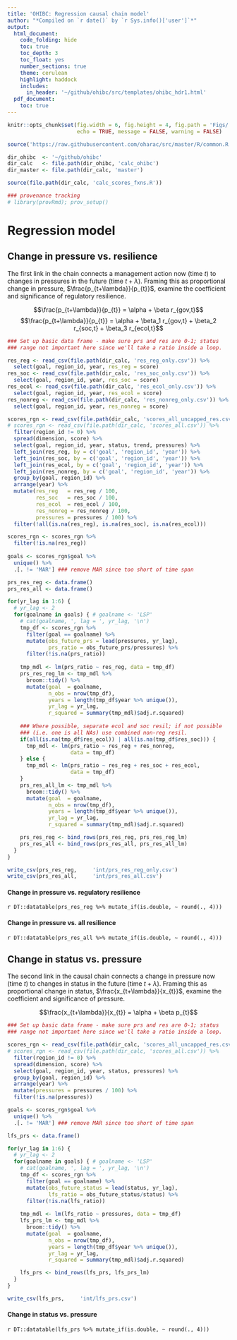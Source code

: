 ```yaml
---
title: 'OHIBC: Regression causal chain model'
author: "*Compiled on `r date()` by `r Sys.info()['user']`*"
output:
  html_document:
    code_folding: hide
    toc: true
    toc_depth: 3
    toc_float: yes
    number_sections: true
    theme: cerulean
    highlight: haddock
    includes:
      in_header: '~/github/ohibc/src/templates/ohibc_hdr1.html'
  pdf_document:
    toc: true
---
```


``` r

knitr::opts_chunk$set(fig.width = 6, fig.height = 4, fig.path = 'Figs/',
                      echo = TRUE, message = FALSE, warning = FALSE)

source('https://raw.githubusercontent.com/oharac/src/master/R/common.R')

dir_ohibc  <- '~/github/ohibc'
dir_calc   <- file.path(dir_ohibc, 'calc_ohibc')
dir_master <- file.path(dir_calc, 'master')

source(file.path(dir_calc, 'calc_scores_fxns.R'))

### provenance tracking
# library(provRmd); prov_setup()

```


# Regression model

## Change in pressure vs. resilience

The first link in the chain connects a management action now (time $t$) to changes in pressures in the future (time $t + \lambda$).  Framing this as proportional change in pressure, $\frac{p_{t+\lambda}}{p_{t}}$, examine the coefficient and significance of regulatory resilience.

$$\frac{p_{t+\lambda}}{p_{t}} = \alpha + \beta r_{gov,t}$$
$$\frac{p_{t+\lambda}}{p_{t}} = \alpha + \beta_1 r_{gov,t} + \beta_2 r_{soc,t} + \beta_3 r_{ecol,t}$$

``` r

### Set up basic data frame - make sure prs and res are 0-1; status
### range not important here since we'll take a ratio inside a loop.

res_reg <- read_csv(file.path(dir_calc, 'res_reg_only.csv')) %>%
  select(goal, region_id, year, res_reg = score)
res_soc <- read_csv(file.path(dir_calc, 'res_soc_only.csv')) %>%
  select(goal, region_id, year, res_soc = score)
res_ecol <- read_csv(file.path(dir_calc, 'res_ecol_only.csv')) %>%
  select(goal, region_id, year, res_ecol = score)
res_nonreg <- read_csv(file.path(dir_calc, 'res_nonreg_only.csv')) %>%
  select(goal, region_id, year, res_nonreg = score)

scores_rgn <- read_csv(file.path(dir_calc, 'scores_all_uncapped_res.csv')) %>%
# scores_rgn <- read_csv(file.path(dir_calc, 'scores_all.csv')) %>%
  filter(region_id != 0) %>%
  spread(dimension, score) %>%
  select(goal, region_id, year, status, trend, pressures) %>%
  left_join(res_reg, by = c('goal', 'region_id', 'year')) %>%
  left_join(res_soc, by = c('goal', 'region_id', 'year')) %>%
  left_join(res_ecol, by = c('goal', 'region_id', 'year')) %>%
  left_join(res_nonreg, by = c('goal', 'region_id', 'year')) %>%
  group_by(goal, region_id) %>%
  arrange(year) %>%
  mutate(res_reg   = res_reg / 100,
         res_soc   = res_soc / 100,
         res_ecol  = res_ecol / 100,
         res_nonreg = res_nonreg / 100,
         pressures = pressures / 100) %>%
  filter(!all(is.na(res_reg), is.na(res_soc), is.na(res_ecol)))

scores_rgn <- scores_rgn %>%
  filter(!is.na(res_reg))
  
goals <- scores_rgn$goal %>% 
  unique() %>%
  .[. != 'MAR'] ### remove MAR since too short of time span

prs_res_reg <- data.frame()
prs_res_all <- data.frame()

for(yr_lag in 1:6) {
  # yr_lag <- 2
  for(goalname in goals) { # goalname <- 'LSP'
    # cat(goalname, ', lag = ', yr_lag, '\n')
    tmp_df <- scores_rgn %>%
      filter(goal == goalname) %>%
      mutate(obs_future_prs = lead(pressures, yr_lag),
             prs_ratio = obs_future_prs/pressures) %>%
      filter(!is.na(prs_ratio))
    
    tmp_mdl <- lm(prs_ratio ~ res_reg, data = tmp_df)
    prs_res_reg_lm <- tmp_mdl %>%
      broom::tidy() %>%
      mutate(goal  = goalname,
             n_obs = nrow(tmp_df),
             years = length(tmp_df$year %>% unique()),
             yr_lag = yr_lag,
             r_squared = summary(tmp_mdl)$adj.r.squared)
  
    ### Where possible, separate ecol and soc resil; if not possible
    ### (i.e. one is all NAs) use combined non-reg resil.
    if(all(is.na(tmp_df$res_ecol)) | all(is.na(tmp_df$res_soc))) {
      tmp_mdl <- lm(prs_ratio ~ res_reg + res_nonreg, 
                    data = tmp_df)
    } else {
      tmp_mdl <- lm(prs_ratio ~ res_reg + res_soc + res_ecol, 
                    data = tmp_df)
    }
    prs_res_all_lm <- tmp_mdl %>%
      broom::tidy() %>%
      mutate(goal  = goalname,
             n_obs = nrow(tmp_df),
             years = length(tmp_df$year %>% unique()),
             yr_lag = yr_lag,
             r_squared = summary(tmp_mdl)$adj.r.squared)

    prs_res_reg <- bind_rows(prs_res_reg, prs_res_reg_lm)
    prs_res_all <- bind_rows(prs_res_all, prs_res_all_lm)
  }
}

write_csv(prs_res_reg,     'int/prs_res_reg_only.csv')
write_csv(prs_res_all,     'int/prs_res_all.csv')

```

#### Change in pressure vs. regulatory resilience

`r DT::datatable(prs_res_reg %>% mutate_if(is.double, ~ round(., 4)))`

#### Change in pressure vs. all resilience

`r DT::datatable(prs_res_all %>% mutate_if(is.double, ~ round(., 4)))`



## Change in status vs. pressure

The second link in the causal chain connects a change in pressure now (time $t$) to changes in status in the future (time $t + \lambda$).  Framing this as proportional change in status, $\frac{x_{t+\lambda}}{x_{t}}$, examine the coefficient and significance of pressure.

$$\frac{x_{t+\lambda}}{x_{t}} = \alpha + \beta p_{t}$$

``` r

### Set up basic data frame - make sure prs and res are 0-1; status
### range not important here since we'll take a ratio inside a loop.

scores_rgn <- read_csv(file.path(dir_calc, 'scores_all_uncapped_res.csv')) %>%
# scores_rgn <- read_csv(file.path(dir_calc, 'scores_all.csv')) %>%
  filter(region_id != 0) %>%
  spread(dimension, score) %>%
  select(goal, region_id, year, status, pressures) %>%
  group_by(goal, region_id) %>%
  arrange(year) %>%
  mutate(pressures = pressures / 100) %>%
  filter(!is.na(pressures))

goals <- scores_rgn$goal %>% 
  unique() %>%
  .[. != 'MAR'] ### remove MAR since too short of time span

lfs_prs <- data.frame()

for(yr_lag in 1:6) {
  # yr_lag <- 2
  for(goalname in goals) { # goalname <- 'LSP'
    # cat(goalname, ', lag = ', yr_lag, '\n')
    tmp_df <- scores_rgn %>%
      filter(goal == goalname) %>%
      mutate(obs_future_status = lead(status, yr_lag),
             lfs_ratio = obs_future_status/status) %>%
      filter(!is.na(lfs_ratio))
    
    tmp_mdl <- lm(lfs_ratio ~ pressures, data = tmp_df)
    lfs_prs_lm <- tmp_mdl %>%
      broom::tidy() %>%
      mutate(goal  = goalname,
             n_obs = nrow(tmp_df),
             years = length(tmp_df$year %>% unique()),
             yr_lag = yr_lag,
             r_squared = summary(tmp_mdl)$adj.r.squared)

    lfs_prs <- bind_rows(lfs_prs, lfs_prs_lm)
  }
}

write_csv(lfs_prs,     'int/lfs_prs.csv')

```

#### Change in status vs. pressure

`r DT::datatable(lfs_prs %>% mutate_if(is.double, ~ round(., 4)))`


